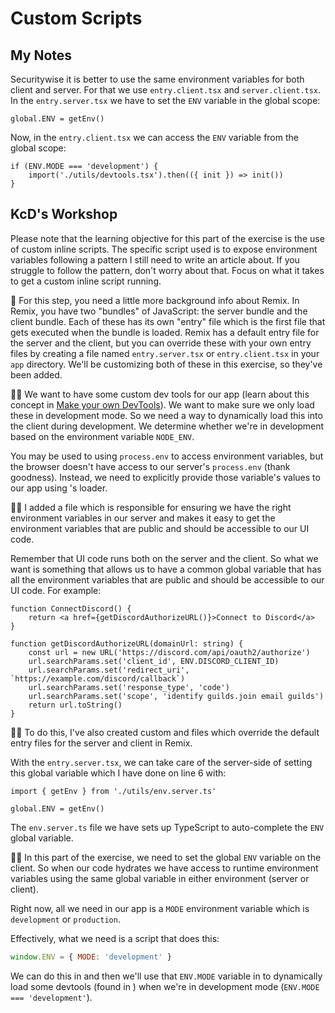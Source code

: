 # Custom Scripts

## My Notes

Securitywise it is better to use the same environment variables for both client and server.
For that we use `entry.client.tsx` and `server.client.tsx`.
In the `entry.server.tsx` we have to set the `ENV` variable in the global scope:

```tsx
global.ENV = getEnv()
```

Now, in the `entry.client.tsx` we can access the `ENV` variable from the global scope:

```tsx
if (ENV.MODE === 'development') {
	import('./utils/devtools.tsx').then(({ init }) => init())
}
```

## KcD's Workshop

<EpicVideo url="https://www.epicweb.dev/workshops/full-stack-foundations/scripting/environment-variables-for-client-side-and-server-side" />

<callout-info>
	Please note that the learning objective for this part of the exercise is the
	use of custom inline scripts. The specific script used is to expose
	environment variables following a pattern I still need to write an article
	about. If you struggle to follow the pattern, don't worry about that. Focus on
	what it takes to get a custom inline script running.
</callout-info>

🦉 For this step, you need a little more background info about Remix. In Remix,
you have two "bundles" of JavaScript: the server bundle and the client bundle.
Each of these has its own "entry" file which is the first file that gets
executed when the bundle is loaded. Remix has a default entry file for the
server and the client, but you can override these with your own entry files by
creating a file named `entry.server.tsx` or `entry.client.tsx` in your `app`
directory. We'll be customizing both of these in this exercise, so they've been
added.

👨‍💼 We want to have some custom dev tools for our app (learn about this concept
in [Make your own DevTools](https://kentcdodds.com/blog/make-your-own-dev-tools)).
We want to make sure we only load these in development mode. So we need a way
to dynamically load this into the client during development. We determine
whether we're in development based on the environment variable `NODE_ENV`.

You may be used to using `process.env` to access environment variables, but the
browser doesn't have access to our server's `process.env` (thank goodness).
Instead, we need to explicitly provide those variable's values to our app
using <InlineFile file="app/root.tsx" />'s loader.

🧝‍♂️ I added a <InlineFile file="app/utils/env.server.ts" /> file which is
responsible for ensuring we have the right environment variables in our server
and makes it easy to get the environment variables that are public and should be
accessible to our UI code.

Remember that UI code runs both on the server and the client. So what we want is
something that allows us to have a common global variable that has all the
environment variables that are public and should be accessible to our UI code.
For example:

```tsx filename=app/routes/connect-discord.tsx lines=7
function ConnectDiscord() {
	return <a href={getDiscordAuthorizeURL()}>Connect to Discord</a>
}

function getDiscordAuthorizeURL(domainUrl: string) {
	const url = new URL('https://discord.com/api/oauth2/authorize')
	url.searchParams.set('client_id', ENV.DISCORD_CLIENT_ID)
	url.searchParams.set('redirect_uri', `https://example.com/discord/callback`)
	url.searchParams.set('response_type', 'code')
	url.searchParams.set('scope', 'identify guilds.join email guilds')
	return url.toString()
}
```

🧝‍♂️ To do this, I've also created
custom <InlineFile file="app/entry.server.tsx" />
and <InlineFile file="app/entry.client.tsx" /> files which override the
default entry files for the server and client in Remix.

With the `entry.server.tsx`, we can take care of the server-side of setting this
global variable which I have done on line 6 with:

```tsx lines=6 start=4
import { getEnv } from './utils/env.server.ts'

global.ENV = getEnv()
```

The `env.server.ts` file we have sets up TypeScript to auto-complete the `ENV`
global variable.

👨‍💼 In this part of the exercise, we need to set the global `ENV` variable on the
client. So when our code hydrates we have access to runtime environment
variables using the same global variable in either environment (server or
client).

Right now, all we need in our app is a `MODE` environment variable which is
`development` or `production`.

Effectively, what we need is a script that does this:

```js
window.ENV = { MODE: 'development' }
```

We can do this in <InlineFile file="app/root.tsx" /> and then we'll use that
`ENV.MODE` variable in <InlineFile file="app/entry.client.tsx" /> to dynamically
load some devtools (found in <InlineFile file="app/utils/devtools.tsx" />) when
we're in development mode (`ENV.MODE === 'development'`).
